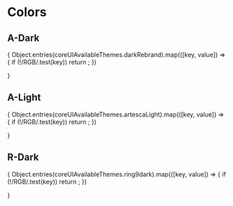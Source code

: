 
<Meta title="Style/Colors" />

# Colors

## A-Dark

<ColorPalette>
  {
    Object.entries(coreUIAvailableThemes.darkRebrand).map(([key, value]) => {
    if (!/RGB/.test(key)) return <ColorItem title={key} colors={[value]}/>;
    })

}

</ColorPalette>

## A-Light

<ColorPalette>
  {
    Object.entries(coreUIAvailableThemes.artescaLight).map(([key, value]) => {
    if (!/RGB/.test(key)) return <ColorItem title={key} colors={[value]}/>;
    })

}

</ColorPalette>

## R-Dark

<ColorPalette>
  {
    Object.entries(coreUIAvailableThemes.ring9dark).map(([key, value]) => {
    if (!/RGB/.test(key)) return <ColorItem title={key} colors={[value]}/>;
    })

}

</ColorPalette>
